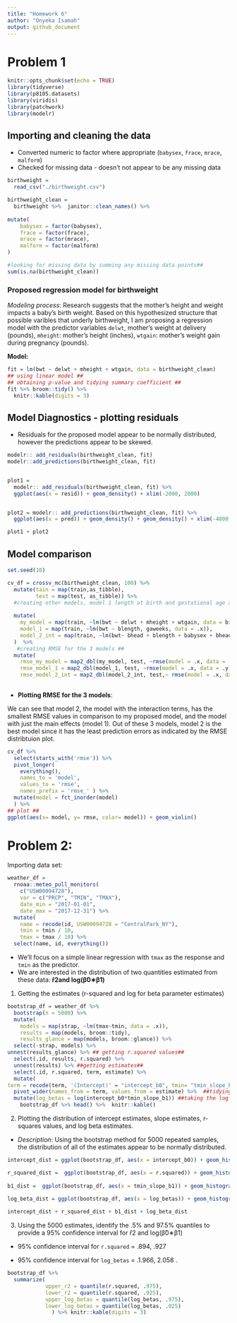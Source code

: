 ```yaml
---
title: "Homework 6"
author: "Onyeka Isamah"
output: github_document
---
```


# Problem 1
```r
knitr::opts_chunk$set(echo = TRUE)
library(tidyverse)
library(p8105.datasets)
library(viridis)
library(patchwork)
library(modelr)
```

## Importing and cleaning the data 
- Converted numeric to factor where appropriate (`babysex`, `frace`, `mrace`, `malform`)
- Checked for missing data - doesn't not appear to be any missing data

```r
birthweight = 
  read_csv("./birthweight.csv")
```

```r
birthweight_clean = 
  birthweight %>%  janitor::clean_names() %>% 
  
mutate(
    babysex = factor(babysex),
    frace = factor(frace),
    mrace = factor(mrace),
    malform = factor(malform)
) 

#looking for missing data by summing any missing data points##
sum(is.na(birthweight_clean))
```

### Proposed regression model for birthweight
 *Modeling process*: Research suggests that the mother's height and weight impacts a baby's birth weight. Based on this hypothesized structure that possible varibles that underly birthweight,  I am proposing a regression model with the predictor variables `delwt`, mother's weight at delivery (pounds), `mheight`: mother’s height (inches), `wtgain`: mother’s weight gain during pregnancy (pounds). 

**Model:** 
```r
fit = lm(bwt ~ delwt + mheight + wtgain, data = birthweight_clean)
## using linear model ##
## obtaining p-value and tidying summary coefficient ##
fit %>% broom::tidy() %>% 
  knitr::kable(digits = 3)
```

## Model Diagnostics - plotting residuals 

- Residuals for the proposed model appear to be normally distributed, however the predictions appear to be skewed. 

```r
modelr:: add_residuals(birthweight_clean, fit)
modelr::add_predictions(birthweight_clean, fit)


plot1 =
  modelr:: add_residuals(birthweight_clean, fit) %>% 
  ggplot(aes(x = resid)) + geom_density() + xlim(-2000, 2000)


plot2 = modelr:: add_predictions(birthweight_clean, fit) %>% 
  ggplot(aes(x = pred)) + geom_density() + geom_density() + xlim(-4000, 4000)

plot1 + plot2
```

## Model comparison

```r
set.seed(10)

cv_df = crossv_mc(birthweight_clean, 100) %>% 
  mutate(tain = map(train,as_tibble),
         test = map(test, as_tibble)) %>%
  #creating other models, model 1 length at birth and gestational age as predictors (main effects only), model 2 head circumference, length, sex, and all interactions (including the three-way interaction)##
  
  mutate(
    my_model = map(train, ~lm(bwt ~ delwt + mheight + wtgain, data = birthweight_clean)),
    model_1 = map(train, ~lm(bwt ~ blength, gaweeks, data = .x)),
    model_2_int = map(train, ~lm(bwt~ bhead + blength + babysex + bhead*blength + bhead*babysex + blength*babysex +bhead*babysex, data = .x))
  )  %>% 
   #creating RMSE for the 3 models ##
  mutate(
    rmse_my_model = map2_dbl(my_model, test, ~rmse(model = .x, data = .y)),
    rmse_model_1 = map2_dbl(model_1, test, ~rmse(model = .x, data = .y)),
    rmse_model_2_int = map2_dbl(model_2_int, test,~ rmse(model = .x, data = .y)))
  
```

- **Plotting RMSE for the 3 models**:

 We can see that model 2, the model with the interaction terms, has the smallest RMSE values in comparison to my proposed model, and the model with just the main effects (model 1). Out of these 3 models, model 2 is the best model since it has the least prediction errors as indicated by the RMSE distribtuion plot. 
```r
cv_df %>% 
  select(starts_with('rmse')) %>% 
  pivot_longer(
    everything(),
    names_to = 'model',
    values_to = 'rmse',
    names_prefix = 'rmse_' ) %>% 
  mutate(model = fct_inorder(model)
  ) %>% 
## plot ##
ggplot(aes(x= model, y= rmse, color= model)) + geom_violin()
```


# Problem 2:

Importing data set: 
```r
weather_df = 
  rnoaa::meteo_pull_monitors(
    c("USW00094728"),
    var = c("PRCP", "TMIN", "TMAX"), 
    date_min = "2017-01-01",
    date_max = "2017-12-31") %>%
  mutate(
    name = recode(id, USW00094728 = "CentralPark_NY"),
    tmin = tmin / 10,
    tmax = tmax / 10) %>%
  select(name, id, everything())
```


- We’ll focus on a simple linear regression with `tmax` as the response and `tmin` as the predictor.
- We are interested in the distribution of two quantities estimated from these data: 
**r̂2and  log(β̂0∗β̂1)**

1.  Getting the estimates (r-squared and log for beta parameter estimates)
```r
bootstrap_df = weather_df %>%  
  bootstrap(n = 5000) %>% 
  mutate(
    models = map(strap, ~lm(tmax~tmin, data = .x)),
    results = map(models, broom::tidy),
    results_glance = map(models, broom::glance)) %>% 
  select(-strap, models) %>% 
unnest(results_glance) %>% ## getting r.squared values##
  select(.id, results, r.squared) %>% 
  unnest(results) %>% ##getting estimates##
  select(.id, r.squared, term, estimate) %>% 
  mutate(
term = recode(term, '(Intercept)' = "intercept_b0", tmin= "tmin_slope_b1")) %>% 
  pivot_wider(names_from = term, values_from = estimate) %>%  ##tidying output##
  mutate(log_betas = log(intercept_b0*tmin_slope_b1)) ##taking the log of the slope and intercept estimates)##
    bootstrap_df %>% head() %>%  knitr::kable()
```

2. Plotting the distribution of intercept estimates, slope estimates, r-squares values, and log beta estimates.
- *Description*: Using the bootstrap method for 5000 repeated samples, the distribution of all of the estimates appear to be normally distributed. 

```r
intercept_dist = ggplot(bootstrap_df, aes(x = intercept_b0)) + geom_histogram()

r_squared_dist =  ggplot(bootstrap_df, aes(x = r.squared)) + geom_histogram()
  
b1_dist =  ggplot(bootstrap_df, aes(x = tmin_slope_b1)) + geom_histogram()
  
log_beta_dist = ggplot(bootstrap_df, aes(x = log_betas)) + geom_histogram()

intercept_dist + r_squared_dist + b1_dist + log_beta_dist

```

3. Using the 5000 estimates, identify the .5% and 97.5% quantiles to provide a 95% confidence interval for r̂2
 and log(β̂0∗β̂1)


- 95% confidence interval for `r.squared` = .894, .927


- 95% confidence interval for `log_betas` = .1.966, 2.058
.
```r
bootstrap_df %>% 
  summarize(
            upper_r2 = quantile(r.squared, .975),
            lower_r2 = quantile(r.squared, .025),
            upper_log_betas = quantile(log_betas, .975),
            lower_log_betas = quantile(log_betas, .025)
              ) %>% knitr::kable(digits = 3)
```

